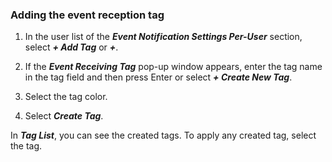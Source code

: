 ### Adding the event reception tag

1. In the user list of the **_Event Notification Settings Per-User_** section, select **_+ Add Tag_** or **_+_**.

2. If the **_Event Receiving Tag_** pop-up window appears, enter the tag name in the tag field and then press Enter or select **_+ Create New Tag_**.

3. Select the tag color.

4. Select **_Create Tag_**.

In **_Tag List_**, you can see the created tags. To apply any created tag, select the tag.
